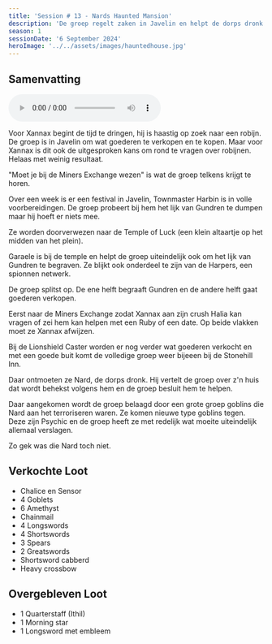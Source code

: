 ```yaml
---
title: 'Session # 13 - Nards Haunted Mansion'
description: 'De groep regelt zaken in Javelin en helpt de dorps dronk'
season: 1
sessionDate: '6 September 2024'
heroImage: '../../assets/images/hauntedhouse.jpg'
---
```



## Samenvatting

<audio controls>
    <source src={audio} type="audio/mpeg" />
    Your browser does not support the audio element.
</audio>

Voor <CharacterPopper character="xannax" client:load>Xannax</CharacterPopper> begint de tijd te dringen, hij is haastig op zoek naar een robijn. De groep is in Javelin om wat goederen te verkopen en te kopen.
Maar voor <CharacterPopper character="xannax" client:load>Xannax</CharacterPopper> is dit ook de uitgesproken kans om rond te vragen over robijnen. Helaas met weinig resultaat.

"Moet je bij de Miners Exchange wezen" is wat de groep telkens krijgt te horen.

Over een week is er een festival in Javelin, Townmaster Harbin is in volle voorbereidingen. De groep probeert bij hem het lijk van Gundren te dumpen maar hij hoeft er niets mee.

Ze worden doorverwezen naar de Temple of Luck (een klein altaartje op het midden van het plein).

Garaele is bij de temple en helpt de groep uiteindelijk ook om het lijk van Gundren te begraven.
Ze blijkt ook onderdeel te zijn van de Harpers, een spionnen netwerk.

De groep splitst op. De ene helft begraaft Gundren en de andere helft gaat goederen verkopen.

Eerst naar de Miners Exchange zodat Xannax aan zijn crush Halia kan vragen of zei hem kan helpen met een Ruby of een date.
Op beide vlakken moet ze <CharacterPopper character="xannax" client:load>Xannax</CharacterPopper> afwijzen.

Bij de Lionshield Caster worden er nog verder wat goederen verkocht en met een goede buit komt de volledige groep weer bijeeen bij de Stonehill Inn.

Daar ontmoeten ze Nard, de dorps dronk. Hij vertelt de groep over z'n huis dat wordt behekst volgens hem en de groep besluit hem te helpen.

Daar aangekomen wordt de groep belaagd door een grote groep goblins die Nard aan het terroriseren waren.
Ze komen nieuwe type goblins tegen. Deze zijn Psychic en de groep heeft ze met redelijk wat moeite uiteindelijk allemaal verslagen.

Zo gek was die Nard toch niet.

## Verkochte Loot

-   Chalice en Sensor
-   4 Goblets
-   6 Amethyst
-   Chainmail
-   4 Longswords
-   4 Shortswords
-   3 Spears
-   2 Greatswords
-   Shortsword cabberd
-   Heavy crossbow

## Overgebleven Loot

-   1 Quarterstaff (Ithil)
-   1 Morning star
-   1 Longsword met embleem
